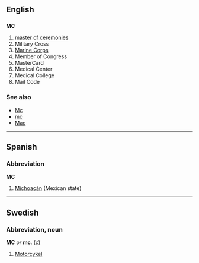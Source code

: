 ==English==
==={{initialism}}===
'''MC'''

# [[master of ceremonies]]
# Military Cross
# [[Marine Corps]]
# Member of Congress
# MasterCard
# Medical Center
# Medical College
# Mail Code

===See also===
*[[Mc]]
*[[mc]]
*[[Mac]]

----

==Spanish==
===Abbreviation===
'''MC'''
#[[Michoacán]] (Mexican state)

----

==Swedish==
===Abbreviation, noun===
'''MC''' ''or'' '''mc'''. (''c'')
#[[Motorcykel]]